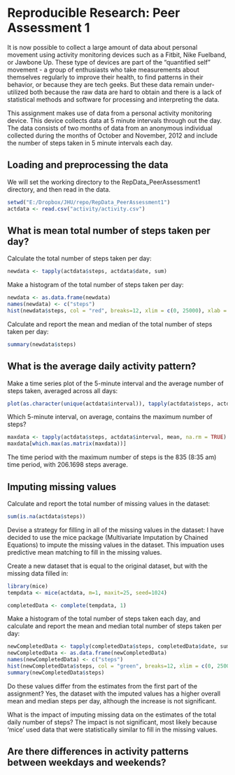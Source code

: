 Reproducible Research: Peer Assessment 1
=========================================================

It is now possible to collect a large amount of data about personal movement using activity monitoring devices such as a Fitbit, Nike Fuelband, or Jawbone Up. These type of devices are part of the "quantified self" movement - a group of enthusiasts who take measurements about themselves regularly to improve their health, to find patterns in their behavior, or because they are tech geeks. But these data remain under-utilized both because the raw data are hard to obtain and there is a lack of statistical methods and software for processing and interpreting the data.

This assignment makes use of data from a personal activity monitoring device. This device collects data at 5 minute intervals through out the day. The data consists of two months of data from an anonymous individual collected during the months of October and November, 2012 and include the number of steps taken in 5 minute intervals each day.

## Loading and preprocessing the data
We will set the working directory to the RepData_PeerAssessment1 directory, and then read in the data.

```r
setwd("E:/Dropbox/JHU/repo/RepData_PeerAssessment1")
actdata <- read.csv("activity/activity.csv")
```

## What is mean total number of steps taken per day?
Calculate the total number of steps taken per day:
```r
newdata <- tapply(actdata$steps, actdata$date, sum)
```

Make a histogram of the total number of steps taken per day:
```r
newdata <- as.data.frame(newdata)
names(newdata) <- c("steps")
hist(newdata$steps, col = "red", breaks=12, xlim = c(0, 25000), xlab = "Steps", main = "Histogram of Steps per Day")
```

Calculate and report the mean and median of the total number of steps taken per day:
```r
summary(newdata$steps)
```

## What is the average daily activity pattern?
Make a time series plot of the 5-minute interval and the average number of steps taken, averaged
across all days:
```r
plot(as.character(unique(actdata$interval)), tapply(actdata$steps, actdata$interval, mean, na.rm = TRUE), type="l", main = "Steps taken per 5-minute Interval", xlab = "Interval Time", ylab = "Number of Steps", col = "blue")
```

Which 5-minute interval, on average, contains the maximum number of steps?
```r
maxdata <- tapply(actdata$steps, actdata$interval, mean, na.rm = TRUE)
maxdata[which.max(as.matrix(maxdata))]
```
The time period with the maximum number of steps is the 835 (8:35 am) time period, with 206.1698 steps average.

## Imputing missing values
Calculate and report the total number of missing values in the dataset:
```r
sum(is.na(actdata$steps))
```

Devise a strategy for filling in all of the missing values in the dataset:
I have decided to use the mice package (Multivariate Imputation by Chained Equations) to impute
the missing values in the dataset. This impuation uses predictive mean matching to fill in the
missing values.

Create a new dataset that is equal to the original dataset, but with the missing data filled in:
```r
library(mice)
tempdata <- mice(actdata, m=1, maxit=25, seed=1024)
```

```r
completedData <- complete(tempdata, 1)
```

Make a histogram of the total number of steps taken each day, and calculate and report the mean and
median total number of steps taken per day:
```r
newCompletedData <- tapply(completedData$steps, completedData$date, sum)
newCompletedData <- as.data.frame(newCompletedData)
names(newCompletedData) <- c("steps")
hist(newCompletedData$steps, col = "green", breaks=12, xlim = c(0, 25000), xlab = "Steps", main = "Histogram of Steps per Day")
summary(newCompletedData$steps)
```


Do these values differ from the estimates from the first part of the assignment?
Yes, the dataset with the imputed values has a higher overall mean and median steps per day,
although the increase is not significant.

What is the impact of imputing missing data on the estimates of the total daily number of steps?
The impact is not significant, most likely because 'mice' used data that were statistically similar
to fill in the missing values.


## Are there differences in activity patterns between weekdays and weekends?
